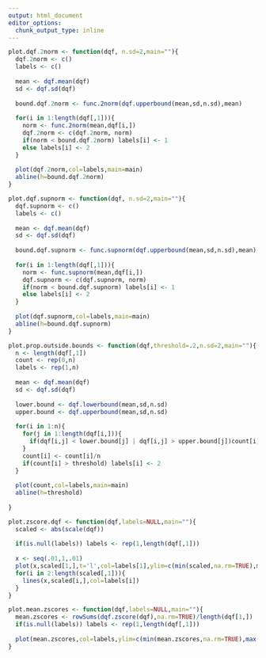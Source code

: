 ```yaml
---
output: html_document
editor_options: 
  chunk_output_type: inline
---
```


```r
plot.dqf.2norm <- function(dqf, n.sd=2,main=""){
  dqf.2norm <- c()
  labels <- c()
  
  mean <- dqf.mean(dqf)
  sd <- dqf.sd(dqf)
  
  bound.dqf.2norm <- func.2norm(dqf.upperbound(mean,sd,n.sd),mean)
  
  for(i in 1:length(dqf[,1])){
    norm <- func.2norm(mean,dqf[i,])
    dqf.2norm <- c(dqf.2norm, norm)
    if(norm < bound.dqf.2norm) labels[i] <- 1
    else labels[i] <- 2
  }
  
  plot(dqf.2norm,col=labels,main=main)
  abline(h=bound.dqf.2norm)
}
```

```r
plot.dqf.supnorm <- function(dqf, n.sd=2,main=""){
  dqf.supnorm <- c()
  labels <- c()
  
  mean <- dqf.mean(dqf)
  sd <- dqf.sd(dqf)
  
  bound.dqf.supnorm <- func.supnorm(dqf.upperbound(mean,sd,n.sd),mean)
  
  for(i in 1:length(dqf[,1])){
    norm <- func.supnorm(mean,dqf[i,])
    dqf.supnorm <- c(dqf.supnorm, norm)
    if(norm < bound.dqf.supnorm) labels[i] <- 1
    else labels[i] <- 2
  }
  
  plot(dqf.supnorm,col=labels,main=main)
  abline(h=bound.dqf.supnorm)
}
```

```r
plot.prop.outside.bounds <- function(dqf,threshold=.2,n.sd=2,main=""){
  n <- length(dqf[,1])
  count <- rep(0,n)
  labels <- rep(1,n)
  
  mean <- dqf.mean(dqf)
  sd <- dqf.sd(dqf)
  
  lower.bound <- dqf.lowerbound(mean,sd,n.sd)
  upper.bound <- dqf.upperbound(mean,sd,n.sd)
  
  for(i in 1:n){
    for(j in 1:length(dqf[i,])){
      if(dqf[i,j] < lower.bound[j] | dqf[i,j] > upper.bound[j])count[i] <- count[i]+1
    }
    count[i] <- count[i]/n
    if(count[i] > threshold) labels[i] <- 2  
  }
  
  plot(count,col=labels,main=main)
  abline(h=threshold)
  
}
```

```r
plot.zscore.dqf <- function(dqf,labels=NULL,main=""){
  scaled <- abs(scale(dqf))
  
  if(is.null(labels)) labels <- rep(1,length(dqf[,1]))
  
  x <- seq(.01,1,.01)
  plot(x,scaled[1,],t='l',col=labels[1],ylim=c(min(scaled,na.rm=TRUE),max(scaled,na.rm=TRUE)),main=main,ylab="z-score")
  for(i in 2:length(scaled[,1])){
    lines(x,scaled[i,],col=labels[i])
  }
}
```

```r
plot.mean.zscores <- function(dqf,labels=NULL,main=""){
  mean.zscores <- rowSums(dqf.zscore(dqf),na.rm=TRUE)/length(dqf[1,])
  if(is.null(labels)) labels <- rep(1,length(dqf[,1]))
  
  plot(mean.zscores,col=labels,ylim=c(min(mean.zscores,na.rm=TRUE),max(mean.zscores,na.rm=TRUE)),main=main)
}
```
















